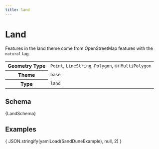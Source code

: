 ```yaml
---
title: land
---
```





# Land

Features in the land theme come from OpenStreetMap features with the `natural` tag.

<table>
  <tr>
    <th>Geometry Type</th>
    <td>
      <code>Point</code>, <code>LineString</code>, <code>Polygon</code>, or <code>MultiPolygon</code>
    </td>
  </tr>
  <tr>
    <th>Theme</th>
    <td><code>base</code></td>
  </tr>
  <tr>
    <th>Type</th>
    <td><code>land</code></td>
  </tr>
</table>


## Schema

<Tabs>
  <TabItem value="browsable" label="Browsable" default>
    <JSONSchemaViewer schema={ yamlLoad(LandSchema) } resolverOptions={ generateResolverOptions({remote: true, yamlBasePath: '/base'})}/>
  </TabItem>
  <TabItem value="yaml" label="YAML" default>
    <CodeBlock language="jsx">{LandSchema}</CodeBlock>
  </TabItem>
</Tabs>

## Examples

<Tabs>
  <TabItem value="1" label="Sand Dune (Polyon)" default>
    <CodeBlock language="json">{ JSON.stringify(yamlLoad(SandDuneExample), null, 2) }</CodeBlock>
  </TabItem>

</Tabs>
